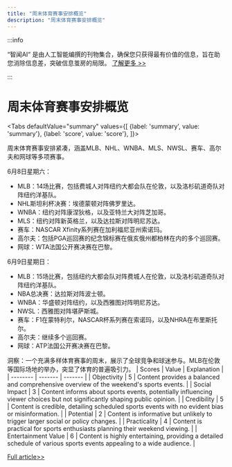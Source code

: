 ```yaml
---
title: "周末体育赛事安排概览"
description: "周末体育赛事安排概览"
---
```



:::info

“智闻AI“ 是由人工智能编撰的刊物集合，确保您只获得最有价值的信息，旨在助您消除信息差，突破信息茧房的局限。  [了解更多 >>](/)

:::

# 周末体育赛事安排概览


<Tabs
	defaultValue="summary"
	values={[
	{label: 'summary', value: 'summary'},
	{label: 'score', value: 'score'},
]}>
<TabItem value="summary">


周末体育赛事安排紧凑，涵盖MLB、NHL、WNBA、MLS、NWSL、赛车、高尔夫和网球等多项赛事。

6月8日星期六：
- MLB：14场比赛，包括费城人对阵纽约大都会队在伦敦，以及洛杉矶道奇队对阵纽约洋基队。
- NHL斯坦利杯决赛：埃德蒙顿对阵佛罗里达。
- WNBA：纽约对阵康涅狄格，以及亚特兰大对阵芝加哥。
- MLS：纽约对阵新英格兰，以及达拉斯对阵明尼苏达。
- 赛车：NASCAR Xfinity系列赛在加利福尼亚州索诺玛。
- 高尔夫：包括PGA巡回赛的纪念锦标赛在俄亥俄州都柏林在内的多个巡回赛。
- 网球：WTA法国公开赛决赛在巴黎。

6月9日星期日：
- MLB：15场比赛，包括纽约大都会队对阵费城人在伦敦，以及洛杉矶道奇队对阵纽约洋基队。
- NBA总决赛：达拉斯对阵波士顿。
- WNBA：华盛顿对阵纽约，以及西雅图对阵明尼苏达。
- NWSL：西雅图对阵堪萨斯城。
- 赛车：F1在蒙特利尔，NASCAR杯系列赛在索诺玛，以及NHRA在布里斯托尔。
- 高尔夫：继续多个巡回赛。
- 网球：ATP法国公开赛决赛在巴黎。

洞察：一个充满多样体育赛事的周末，展示了全球竞争和球迷参与。MLB在伦敦等国际场地的举办，突显了体育的普遍吸引力。
</TabItem>
<TabItem value="score">
	| Scores     | Value   | Explanation |
	| -------- | ------- | ------- |
	| Objectivity  | 5    | Content provides a balanced and comprehensive overview of the weekend's sports events.    |
	| Social Impact | 3     | Content informs about sports events, potentially influencing viewer choices but not significantly shaping public opinion.    |
	| Credibility    | 5    | Content is credible, detailing scheduled sports events with no evident bias or misinformation.    |
	| Potential    | 2    | Content is informative but unlikely to trigger larger social or policy changes.    |
	| Practicality    | 4    | Content is practical for sports enthusiasts planning their weekend viewing.    |
	| Entertainment Value    | 6    | Content is highly entertaining, providing a detailed schedule of various sports events appealing to a wide audience.    |
</TabItem>
</Tabs>

[Full article>>](https://apnews.com/sports/golf-seattle-1cb3362d3987f6bebd778792df4e0a80)

